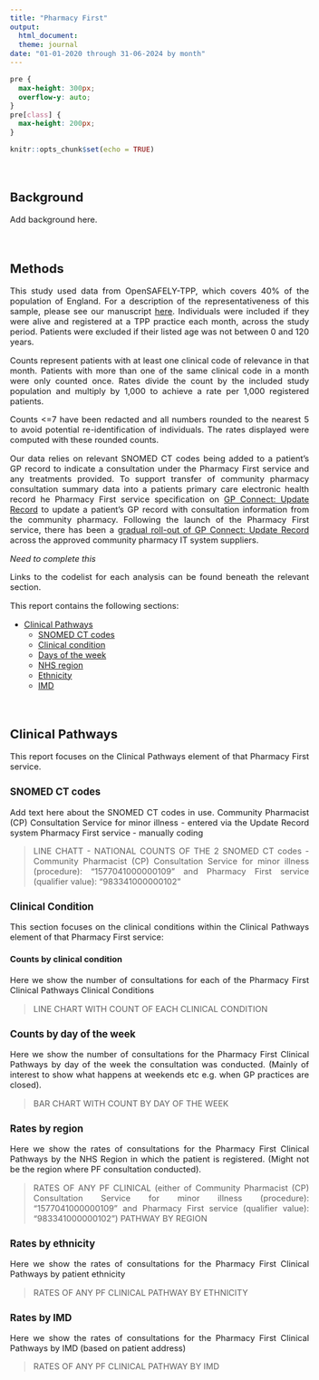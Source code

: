 ```yaml
---
title: "Pharmacy First"
output:
  html_document:
  theme: journal
date: "01-01-2020 through 31-06-2024 by month"
---
```


```css
pre {
  max-height: 300px;
  overflow-y: auto;
}
pre[class] {
  max-height: 200px;
}
```

```{=html}
<style>
  body {
    text-align: justify;
     font-size: 11pt}
</style>
```
```r
knitr::opts_chunk$set(echo = TRUE)
```

$~$

## Background <a name="background"></a>

Add background here.

$~$

## Methods <a name="methods"></a>

This study used data from OpenSAFELY-TPP, which covers 40% of the population of England. For a description of the representativeness of this sample, please see our manuscript [here](https://wellcomeopenresearch.org/articles/7-191/v1). Individuals were included if they were alive and registered at a TPP practice each month, across the study period. Patients were excluded if their listed age was not between 0 and 120 years.

Counts represent patients with at least one clinical code of relevance in that month. Patients with more than one of the same clinical code in a month were only counted once. Rates divide the count by the included study population and multiply by 1,000 to achieve a rate per 1,000 registered patients.

Counts \<=7 have been redacted and all numbers rounded to the nearest 5 to avoid potential re-identification of individuals. The rates displayed were computed with these rounded counts.

Our data relies on relevant SNOMED CT codes being added to a patient's GP record to indicate a consultation under the Pharmacy First service and any treatments provided. To support transfer of community pharmacy consultation summary data into a patients primary care electronic health record he Pharmacy First service specification on [GP Connect: Update Record](https://digital.nhs.uk/services/gp-connect/gp-connect-in-your-organisation/gp-connect-update-record) to update a patient's GP record with consultation information from the community pharmacy. Following the launch of the Pharmacy First service, there has been a [gradual roll-out of GP Connect: Update Record](https://cpe.org.uk/our-news/gp-connect-update-record-rollout-and-flow-of-information/) across the approved community pharmacy IT system suppliers.

*Need to complete this*

Links to the codelist for each analysis can be found beneath the relevant section.

This report contains the following sections:

-   [Clinical Pathways](#pathways)
    -   [SNOMED CT codes](#pathwayssnomedcodes)
    -   [Clinical condition](#condition)
    -   [Days of the week](#dotw)
    -   [NHS region](#region)
    -   [Ethnicity](#ethnicity)
    -   [IMD](#imd)

$~$

## Clinical Pathways <a name="pathways"></a>

This report focuses on the Clinical Pathways element of that Pharmacy First service.

### SNOMED CT codes <a name="pathwayssnomedcodes"></a>

Add text here about the SNOMED CT codes in use. Community Pharmacist (CP) Consultation Service for minor illness - entered via the Update Record system Pharmacy First service - manually coding

> LINE CHATT - NATIONAL COUNTS OF THE 2 SNOMED CT codes - Community Pharmacist (CP) Consultation Service for minor illness (procedure): "1577041000000109" and Pharmacy First service (qualifier value): "983341000000102"

### Clinical Condition <a name="condition"></a>

This section focuses on the clinical conditions within the Clinical Pathways element of that Pharmacy First service:

#### Counts by clinical condition

Here we show the number of consultations for each of the Pharmacy First Clinical Pathways Clinical Conditions

> LINE CHART WITH COUNT OF EACH CLINICAL CONDITION

### Counts by day of the week <a name="dotw"></a>

Here we show the number of consultations for the Pharmacy First Clinical Pathways by day of the week the consultation was conducted. (Mainly of interest to show what happens at weekends etc e.g. when GP practices are closed).

> BAR CHART WITH COUNT BY DAY OF THE WEEK

### Rates by region <a name="region"></a>

Here we show the rates of consultations for the Pharmacy First Clinical Pathways by the NHS Region in which the patient is registered. (Might not be the region where PF consultation conducted).

> RATES OF ANY PF CLINICAL (either of Community Pharmacist (CP) Consultation Service for minor illness (procedure): "1577041000000109" and Pharmacy First service (qualifier value): "983341000000102") PATHWAY BY REGION

### Rates by ethnicity <a name="ethnicity"></a>

Here we show the rates of consultations for the Pharmacy First Clinical Pathways by patient ethnicity

> RATES OF ANY PF CLINICAL PATHWAY BY ETHNICITY

### Rates by IMD <a name="imd"></a>

Here we show the rates of consultations for the Pharmacy First Clinical Pathways by IMD (based on patient address)

> RATES OF ANY PF CLINICAL PATHWAY BY IMD
